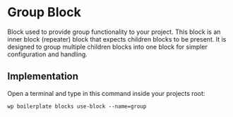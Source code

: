 # Group Block

Block used to provide group functionality to your project. This block is an inner block (repeater) block that expects children blocks to be present. It is designed to group multiple children blocks into one block for simpler configuration and handling.

## Implementation

Open a terminal and type in this command inside your projects root:

```shell
wp boilerplate blocks use-block --name=group
```
